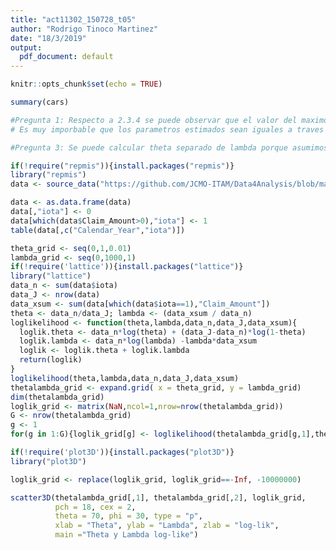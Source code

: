 ```yaml
---
title: "act11302_150728_t05"
author: "Rodrigo Tinoco Martinez"
date: "18/3/2019"
output:
  pdf_document: default
---
```


```r
knitr::opts_chunk$set(echo = TRUE)
```

```r
summary(cars)

#Pregunta 1: Respecto a 2.3.4 se puede observar que el valor del maximo disminuye mucho, pasando de $6442 en 2005 a $3679 en 2007, a pesar de que el tamanio de la muestra aumento. Esto me lleva a pensar que la aseguradora mejoro el perfil de los asegurados imponiendo requisitos mas fuertes en sus polizas. 
# Es muy imporbable que los parametros estimados sean iguales a traves del tiempo dado que hay muchas variables que cambian de anio a anio. Por esta razon es necesario hacer estimaciones de los parametros para cada periodo. 

#Pregunta 3: Se puede calcular theta separado de lambda porque asumimos una muestra de variables aleatorias iid. Esto permite que cada estimador se calcule por separado sin que afecte el resultado. Si los datos no se toman como una muestra aleatoria, es decir, que las variables aleatorias no fueran iid, no se podr??a hacer inferencia sobre los estimadores por separado. 

```

```r

if(!require("repmis")){install.packages("repmis")}
library("repmis")
data <- source_data("https://github.com/JCMO-ITAM/Data4Analysis/blob/master/d4a_allstateclaim_data.csv?raw=true")

data <- as.data.frame(data)
data[,"iota"] <- 0
data[which(data$Claim_Amount>0),"iota"] <- 1
table(data[,c("Calendar_Year","iota")])

theta_grid <- seq(0,1,0.01)
lambda_grid <- seq(0,1000,1)
if(!require('lattice')){install.packages("lattice")}
library("lattice")
data_n <- sum(data$iota)
data_J <- nrow(data)
data_xsum <- sum(data[which(data$iota==1),"Claim_Amount"])
theta <- data_n/data_J; lambda <- (data_xsum / data_n)
loglikelihood <- function(theta,lambda,data_n,data_J,data_xsum){
  loglik.theta <- data_n*log(theta) + (data_J-data_n)*log(1-theta)
  loglik.lambda <- data_n*log(lambda) -lambda*data_xsum
  loglik <- loglik.theta + loglik.lambda
  return(loglik)
}
loglikelihood(theta,lambda,data_n,data_J,data_xsum)
thetalambda_grid <- expand.grid( x = theta_grid, y = lambda_grid)
dim(thetalambda_grid)
loglik_grid <- matrix(NaN,ncol=1,nrow=nrow(thetalambda_grid))
G <- nrow(thetalambda_grid)
g <- 1
for(g in 1:G){loglik_grid[g] <- loglikelihood(thetalambda_grid[g,1],thetalambda_grid[g,2],data_n,data_J,data_xsum)}

if(!require('plot3D')){install.packages("plot3D")}
library("plot3D")

loglik_grid <- replace(loglik_grid, loglik_grid==-Inf, -10000000)

scatter3D(thetalambda_grid[,1], thetalambda_grid[,2], loglik_grid, 
          pch = 18, cex = 2, 
          theta = 70, phi = 30, type = "p",
          xlab = "Theta", ylab = "Lambda", zlab = "log-lik",
          main ="Theta y Lambda log-like")
```

